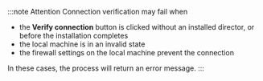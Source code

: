 :::note Attention
Connection verification may fail when

- the **Verify connection** button is clicked without an installed director, or before the installation completes
- the local machine is in an invalid state
- the firewall settings on the local machine prevent the connection

In these cases, the process will return an error message.
:::
